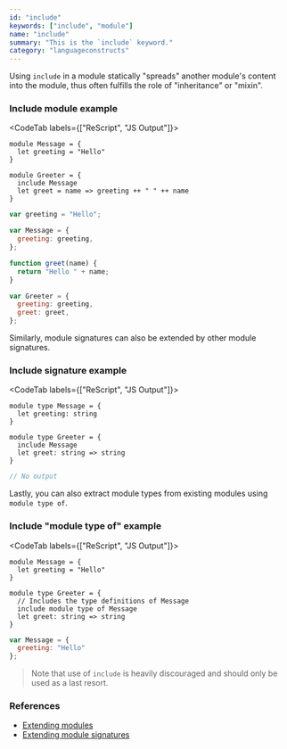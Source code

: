 ```yaml
---
id: "include"
keywords: ["include", "module"]
name: "include"
summary: "This is the `include` keyword."
category: "languageconstructs"
---
```


Using `include` in a module statically "spreads" another module's content into the module, thus often fulfills the role of "inheritance" or "mixin".

### Include module example

<CodeTab labels={["ReScript", "JS Output"]}>

```res
module Message = {
  let greeting = "Hello"
}

module Greeter = {
  include Message
  let greet = name => greeting ++ " " ++ name
}
```

```js
var greeting = "Hello";

var Message = {
  greeting: greeting,
};

function greet(name) {
  return "Hello " + name;
}

var Greeter = {
  greeting: greeting,
  greet: greet,
};
```

</CodeTab>

Similarly, module signatures can also be extended by other module signatures.

### Include signature example

<CodeTab labels={["ReScript", "JS Output"]}>

```res
module type Message = {
  let greeting: string
}

module type Greeter = {
  include Message
  let greet: string => string
}
```

```js
// No output
```

</CodeTab>

Lastly, you can also extract module types from existing modules using `module type of`.

### Include "module type of" example

<CodeTab labels={["ReScript", "JS Output"]}>

```res
module Message = {
  let greeting = "Hello"
}

module type Greeter = {
  // Includes the type definitions of Message
  include module type of Message
  let greet: string => string
}
```

```js
var Message = {
  greeting: "Hello"
};
```

</CodeTab>

> Note that use of `include` is heavily discouraged and should only be used as a last resort.

### References

* [Extending modules](/docs/manual/latest/module#extending-modules)
* [Extending module signatures](/docs/manual/latest/module#extending-module-signatures)

